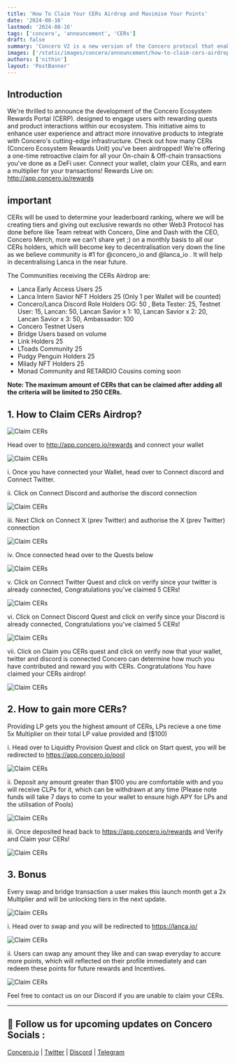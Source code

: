 ```yaml
---
title: 'How To Claim Your CERs Airdrop and Maximise Your Points'
date: '2024-08-16'
lastmod: '2024-08-16'
tags: ['concero', 'announcement', 'CERs']
draft: false
summary: 'Concero V2 is a new version of the Concero protocol that enables faster and more secure cross-chain communication.'
images: ['/static/images/concero/announcement/how-to-claim-cers-airdrop/banner.webp']
authors: ['nithin']
layout: 'PostBanner'
---
```


## Introduction

We're thrilled to announce the development of the Concero Ecosystem Rewards Portal (CERP). designed to engage users with rewarding quests and product interactions within our ecosystem. This initiative aims to enhance user experience and attract more innovative products to integrate with Concero's cutting-edge infrastructure. Check out how many CERs (Concero Ecosystem Rewards Unit) you've been airdropped! We're offering a one-time retroactive claim for all your On-chain & Off-chain transactions you've done as a DeFi user. Connect your wallet, claim your CERs, and earn a multiplier for your transactions! Rewards Live on: http://app.concero.io/rewards

## important

CERs will be used to determine your leaderboard ranking, where we will be creating tiers and giving out exclusive rewards no other Web3 Protocol has done before like Team retreat with Concero, Dine and Dash with the CEO, Concero Merch, more we can’t share yet ;) on a monthly basis to all our CERs holders, which will become key to decentralisation very down the line as we believe community is #1 for @concero_io and @lanca_io . It will help in decentralising Lanca in the near future.

The Communities receiving the CERs Airdrop are: 

- Lanca Early Access Users 25 
- Lanca Intern Savior NFT Holders 25 (Only 1 per Wallet will be counted) 
- Concero/Lanca Discord Role Holders OG: 50 , Beta Tester: 25, Testnet User: 15, Lancan: 50, Lancan Savior x 1: 10, Lancan Savior x 2: 20, Lancan Savior x 3: 50, Ambassador: 100 
- Concero Testnet Users 
- Bridge Users based on volume 
- Link Holders 25 
- LToads Community 25 
- Pudgy Penguin Holders 25
- Milady NFT Holders 25 
- Monad Community and RETARDIO Cousins coming soon

**Note: The maximum amount of CERs that can be claimed after adding all the criteria will be limited to 250 CERs.**

## 1. How to Claim CERs Airdrop?

![Claim CERs](/static/images/concero/announcement/how-to-claim-cers-airdrop/fig1.webp)

Head over to http://app.concero.io/rewards and connect your wallet

![Claim CERs](/static/images/concero/announcement/how-to-claim-cers-airdrop/fig2.webp)

i. Once you have connected your Wallet, head over to Connect discord and Connect Twitter.

ii. Click on Connect Discord and authorise the discord connection

![Claim CERs](/static/images/concero/announcement/how-to-claim-cers-airdrop/fig3.webp)

iii. Next Click on Connect X (prev Twitter) and authorise the X (prev Twitter) connection

![Claim CERs](/static/images/concero/announcement/how-to-claim-cers-airdrop/fig4.webp)

iv. Once connected head over to the Quests below

![Claim CERs](/static/images/concero/announcement/how-to-claim-cers-airdrop/fig5.webp)

v. Click on Connect Twitter Quest and click on verify since your twitter is already connected, Congratulations you've claimed 5 CERs!

![Claim CERs](/static/images/concero/announcement/how-to-claim-cers-airdrop/fig6.webp)

vi. Click on Connect Discord Quest and click on verify since your Discord is already connected, Congratulations you've claimed 5 CERs!

![Claim CERs](/static/images/concero/announcement/how-to-claim-cers-airdrop/fig7.webp)

vii. Click on Claim you CERs quest and click on verify now that your wallet, twitter and discord is connected Concero can determine how much you have contributed and reward you with CERs. Congratulations You have claimed your CERs airdrop!

![Claim CERs](/static/images/concero/announcement/how-to-claim-cers-airdrop/fig8.webp)

## 2. How to gain more CERs?

Providing LP gets you the highest amount of CERs, LPs recieve a one time 5x Multiplier on their total LP value provided and ($100)

i. Head over to Liquidty Provision Quest and click on Start quest, you will be redirected to https://app.concero.io/pool

![Claim CERs](/static/images/concero/announcement/how-to-claim-cers-airdrop/fig9.webp)

ii. Deposit any amount greater than $100 you are comfortable with and you will receive CLPs for it, which can be withdrawn at any time (Please note funds will take 7 days to come to your wallet to ensure high APY for LPs and the utilisation of Pools)

![Claim CERs](/static/images/concero/announcement/how-to-claim-cers-airdrop/fig10.webp)

iii. Once deposited head back to https://app.concero.io/rewards and Verify and Claim your CERs!

![Claim CERs](/static/images/concero/announcement/how-to-claim-cers-airdrop/fig11.webp)

## 3. Bonus

Every swap and bridge transaction a user makes this launch month get a 2x Multiplier and will be unlocking tiers in the next update.

![Claim CERs](/static/images/concero/announcement/how-to-claim-cers-airdrop/fig12.webp)

i. Head over to swap and you will be redirected to https://lanca.io/

![Claim CERs](/static/images/concero/announcement/how-to-claim-cers-airdrop/fig13.webp)

ii. Users can swap any amount they like and can swap everyday to accure more points, which will reflected on their profile immediately and can redeem these points for future rewards and Incentives.

![Claim CERs](/static/images/concero/announcement/how-to-claim-cers-airdrop/fig14.webp)

Feel free to contact us on our Discord if you are unable to claim your CERs.

---

## 🤝 Follow us for upcoming updates on Concero Socials :

[Concero.io](https://concero.io) | [Twitter](https://x.com/concero_io) | [Discord](https://discord.com/invite/lanca) | [Telegram](https://t.me/concero_news)